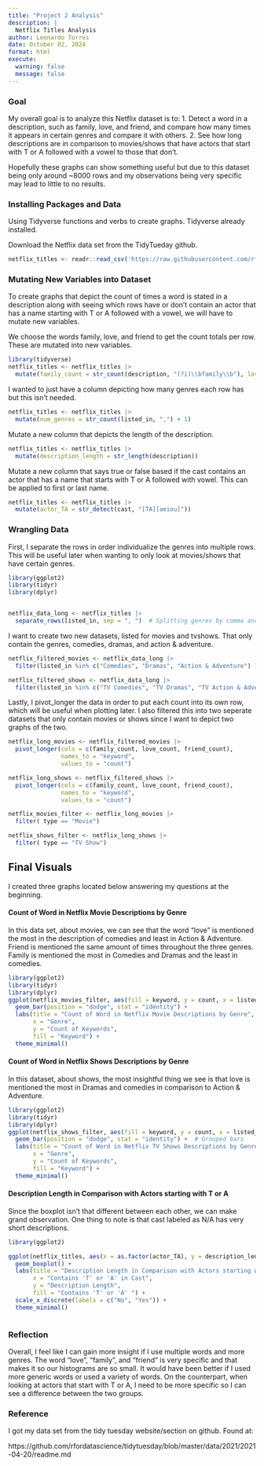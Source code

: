 ```yaml
---
title: "Project 2 Analysis"
description: |
  Netflix Titles Analysis
author: Leonardo Torres
date: October 02, 2024
format: html
execute:
  warning: false
  message: false
---
```


### Goal

My overall goal is to analyze this Netflix dataset is to: 1. Detect a word in a description, such as family, love, and friend, and compare how many times it appears in certain genres and compare it with others. 2. See how long descriptions are in comparison to movies/shows that have actors that start with T or A followed with a vowel to those that don't.

Hopefully these graphs can show something useful but due to this dataset being only around \~8000 rows and my observations being very specific may lead to little to no results.

### Installing Packages and Data

Using Tidyverse functions and verbs to create graphs. Tidyverse already installed.

Download the Netflix data set from the TidyTueday github.

```r
netflix_titles <- readr::read_csv('https://raw.githubusercontent.com/rfordatascience/tidytuesday/master/data/2021/2021-04-20/netflix_titles.csv')

```

### Mutating New Variables into Dataset

To create graphs that depict the count of times a word is stated in a description along with seeing which rows have or don't contain an actor that has a name starting with T or A followed with a vowel, we will have to mutate new variables.

We choose the words family, love, and friend to get the count totals per row. These are mutated into new variables.

```r
library(tidyverse)
netflix_titles <- netflix_titles |>
  mutate(family_count = str_count(description, "(?i)\\bfamily\\b"), love_count = str_count(description, "(?i)\\blove\\b"), friend_count= str_count(description, "(?i)\\bfriend\\b"))

```

I wanted to just have a column depicting how many genres each row has but this isn't needed.

```r
netflix_titles <- netflix_titles |>
  mutate(num_genres = str_count(listed_in, ",") + 1)
```

Mutate a new column that depicts the length of the description.

```r
netflix_titles <- netflix_titles |>
  mutate(description_length = str_length(description))
```

Mutate a new column that says true or false based if the cast contains an actor that has a name that starts with T or A followed with vowel. This can be applied to first or last name.

```r
netflix_titles <- netflix_titles |>
  mutate(actor_TA = str_detect(cast, "[TA][aeiou]"))

```

### Wrangling Data

First, I separate the rows in order individualize the genres into multiple rows. This will be useful later when wanting to only look at movies/shows that have certain genres.

```r
library(ggplot2)
library(tidyr)
library(dplyr)


netflix_data_long <- netflix_titles |>
  separate_rows(listed_in, sep = ", ")  # Splitting genres by comma and space
```

I want to create two new datasets, listed for movies and tvshows. That only contain the genres, comedies, dramas, and action & adventure.

```r


netflix_filtered_movies <- netflix_data_long |>
  filter(listed_in %in% c("Comedies", "Dramas", "Action & Adventure") )

netflix_filtered_shows <- netflix_data_long |>
  filter(listed_in %in% c("TV Comedies", "TV Dramas", "TV Action & Adventure") )

```

Lastly, I pivot_longer the data in order to put each count into its own row, which will be useful when plotting later. I also filtered this into two seperate datasets that only contain movies or shows since I want to depict two graphs of the two.

```r
netflix_long_movies <- netflix_filtered_movies |>
  pivot_longer(cols = c(family_count, love_count, friend_count), 
               names_to = "keyword", 
               values_to = "count")

netflix_long_shows <- netflix_filtered_shows |>
  pivot_longer(cols = c(family_count, love_count, friend_count), 
               names_to = "keyword", 
               values_to = "count")

netflix_movies_filter <- netflix_long_movies |>
  filter( type == "Movie")

netflix_shows_filter <- netflix_long_shows |>
  filter( type == "TV Show")


```

## Final Visuals

I created three graphs located below answering my questions at the beginning.

#### Count of Word in Netflix Movie Descriptions by Genre

In this data set, about movies, we can see that the word "love" is mentioned the most in the description of comedies and least in Action & Adventure. Friend is mentioned the same amount of times throughout the three genres. Family is mentioned the most in Comedies and Dramas and the least in comedies.

```r

library(ggplot2)
library(tidyr)
library(dplyr)
ggplot(netflix_movies_filter, aes(fill = keyword, y = count, x = listed_in)) + 
  geom_bar(position = "dodge", stat = "identity") +  
  labs(title = "Count of Word in Netflix Movie Descriptions by Genre",
       x = "Genre",
       y = "Count of Keywords",
       fill = "Keyword") +  
  theme_minimal()  


```

#### Count of Word in Netflix Shows Descriptions by Genre

In this dataset, about shows, the most insightful thing we see is that love is mentioned the most in Dramas and comedies in comparison to Action & Adventure.

```r
library(ggplot2)
library(tidyr)
library(dplyr)
ggplot(netflix_shows_filter, aes(fill = keyword, y = count, x = listed_in)) + 
  geom_bar(position = "dodge", stat = "identity") +  # Grouped bars
  labs(title = "Count of Word in Netflix TV Shows Descriptions by Genre",
       x = "Genre",
       y = "Count of Keywords",
       fill = "Keyword") + 
  theme_minimal()  


```

#### Description Length in Comparison with Actors starting with T or A

Since the boxplot isn't that different between each other, we can make grand observation. One thing to note is that cast labeled as N/A has very short descriptions.

```r
library(ggplot2)

ggplot(netflix_titles, aes(x = as.factor(actor_TA), y = description_length, fill = as.factor(actor_TA))) +
  geom_boxplot() +
  labs(title = "Description Length in Comparison with Actors starting with T or A",
       x = "Contains 'T' or 'A' in Cast",
       y = "Description Length",
       fill = "Contains 'T' or 'A' ") +
  scale_x_discrete(labels = c("No", "Yes")) + 
  theme_minimal()



```

### Reflection

Overall, I feel like I can gain more insight if I use multiple words and more genres. The word "love", "family", and "friend" is very specific and that makes it so our histograms are so small. It would have been better if I used more generic words or used a variety of words. On the counterpart, when looking at actors that start with T or A, I need to be more specific so I can see a difference between the two groups.

### Reference

I got my data set from the tidy tuesday website/section on github. Found at:

https://github.com/rfordatascience/tidytuesday/blob/master/data/2021/2021-04-20/readme.md
